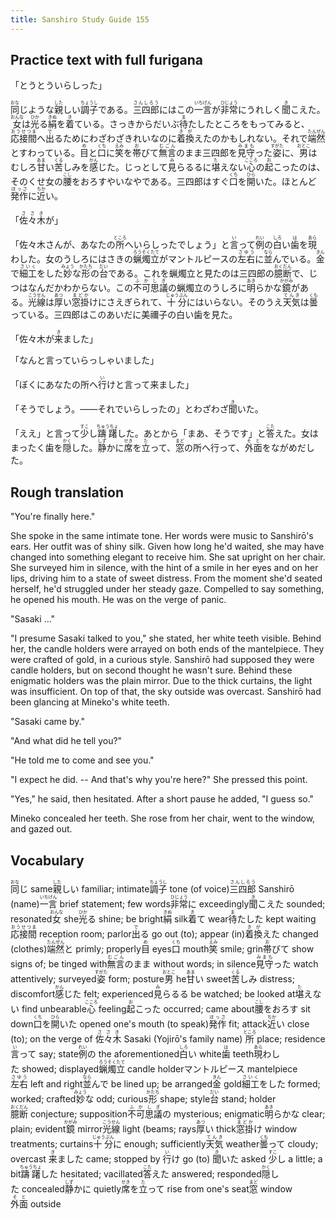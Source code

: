 ```yaml
---
title: Sanshiro Study Guide 155
---
```


## Practice text with full furigana

「とうとういらしった」

<p>
<ruby><rb>同</rb><rt>おな</rt></ruby>じような<ruby><rb>親</rb><rt>した</rt></ruby>しい<ruby><rb>調子</rb><rt>ちょうし</rt></ruby>である。<ruby><rb>三四郎</rb><rt>さんしろう</rt></ruby>にはこの<ruby><rb>一言</rb><rt>いちげん</rt></ruby>が<ruby><rb>非常</rb><rt>ひじょう</rt></ruby>にうれしく<ruby><rb>聞</rb><rt>き</rt></ruby>こえた。<ruby><rb>女</rb><rt>おんな</rt></ruby>は<ruby><rb>光</rb><rt>ひか</rt></ruby>る<ruby><rb>絹</rb><rt>きぬ</rt></ruby>を<ruby><rb>着</rb><rt>き</rt></ruby>ている。さっきからだいぶ<ruby><rb>待</rb><rt>ま</rt></ruby>たしたところをもってみると、<ruby><rb>応接間</rb><rt>おうせつま</rt></ruby>へ<ruby><rb>出</rb><rt>で</rt></ruby>るためにわざわざきれいなのに<ruby><rb>着換</rb><rt>きが</rt></ruby>えたのかもしれない。それで<ruby><rb>端然</rb><rt>たんぜん</rt></ruby>とすわっている。<ruby><rb>目</rb><rt>め</rt></ruby>と<ruby><rb>口</rb><rt>くち</rt></ruby>に<ruby><rb>笑</rb><rt>えみ</rt></ruby>を<ruby><rb>帯</rb><rt>お</rt></ruby>びて<ruby><rb>無言</rb><rt>むごん</rt></ruby>のまま三四郎を<ruby><rb>見守</rb><rt>みまも</rt></ruby>った<ruby><rb>姿</rb><rt>すがた</rt></ruby>に、<ruby><rb>男</rb><rt>おとこ</rt></ruby>はむしろ<ruby><rb>甘</rb><rt>あま</rt></ruby>い<ruby><rb>苦</rb><rt>くる</rt></ruby>しみを<ruby><rb>感</rb><rt>かん</rt></ruby>じた。じっとして<ruby><rb>見</rb><rt>み</rt></ruby>らるるに<ruby><rb>堪</rb><rt>た</rt></ruby>えない<ruby><rb>心</rb><rt>こころ</rt></ruby>の<ruby><rb>起</rb><rt>お</rt></ruby>こったのは、そのくせ女の<ruby><rb>腰</rb><rt>こし</rt></ruby>をおろすやいなやである。三四郎はすぐ<ruby><rb>口</rb><rt>くち</rt></ruby>を<ruby><rb>開</rb><rt>ひら</rt></ruby>いた。ほとんど<ruby><rb>発作</rb><rt>ほっさ</rt></ruby>に<ruby><rb>近</rb><rt>ちか</rt></ruby>い。
</p>

<p>
「<ruby><rb>佐々木</rb><rt>ささき</rt></ruby>が」
</p>

<p>
「佐々木さんが、あなたの<ruby><rb>所</rb><rt>ところ</rt></ruby>へいらしったでしょう」と<ruby><rb>言</rb><rt>い</rt></ruby>って<ruby><rb>例</rb><rt>れい</rt></ruby>の<ruby><rb>白</rb><rt>しろ</rt></ruby>い<ruby><rb>歯</rb><rt>は</rt></ruby>を<ruby><rb>現</rb><rt>あら</rt></ruby>わした。女のうしろにはさきの<ruby><rb>蝋燭立</rb><rt>ろうそくたて</rt></ruby>がマントルピースの<ruby><rb>左右</rb><rt>さゆう</rt></ruby>に<ruby><rb>並</rb><rt>なら</rt></ruby>んでいる。<ruby><rb>金</rb><rt>きん</rt></ruby>で<ruby><rb>細工</rb><rt>さいく</rt></ruby>をした<ruby><rb>妙</rb><rt>みょう</rt></ruby>な<ruby><rb>形</rb><rt>かたち</rt></ruby>の<ruby><rb>台</rb><rt>だい</rt></ruby>である。これを蝋燭立と見たのは三四郎の<ruby><rb>臆断</rb><rt>おくだん</rt></ruby>で、じつはなんだかわからない。この<ruby><rb>不可思議</rb><rt>ふかしぎ</rt></ruby>の蝋燭立のうしろに<ruby><rb>明</rb><rt>あき</rt></ruby>らかな<ruby><rb>鏡</rb><rt>かがみ</rt></ruby>がある。<ruby><rb>光線</rb><rt>こうせん</rt></ruby>は<ruby><rb>厚</rb><rt>あつ</rt></ruby>い<ruby><rb>窓掛</rb><rt>まどか</rt></ruby>けにさえぎられて、<ruby><rb>十分</rb><rt>じゅうぶん</rt></ruby>にはいらない。そのうえ<ruby><rb>天気</rb><rt>てんき</rt></ruby>は<ruby><rb>曇</rb><rt>くも</rt></ruby>っている。三四郎はこのあいだに美禰子の白い歯を見た。
</p>

<p>
「佐々木が<ruby><rb>来</rb><rt>き</rt></ruby>ました」
</p>

「なんと言っていらっしゃいました」

<p>
「ぼくにあなたの所へ<ruby><rb>行</rb><rt>い</rt></ruby>けと言って来ました」
</p>

<p>
「そうでしょう。――それでいらしったの」とわざわざ<ruby><rb>聞</rb><rt>き</rt></ruby>いた。
</p>

<p>
「ええ」と言って<ruby><rb>少</rb><rt>すこ</rt></ruby>し<ruby><rb>躊躇</rb><rt>ちゅうちょ</rt></ruby>した。あとから「まあ、そうです」と<ruby><rb>答</rb><rt>こた</rt></ruby>えた。女はまったく歯を<ruby><rb>隠</rb><rt>かく</rt></ruby>した。<ruby><rb>静</rb><rt>しず</rt></ruby>かに<ruby><rb>席</rb><rt>せき</rt></ruby>を<ruby><rb>立</rb><rt>た</rt></ruby>って、<ruby><rb>窓</rb><rt>まど</rt></ruby>の所へ行って、<ruby><rb>外面</rb><rt>そと</rt></ruby>をながめだした。
</p>


## Rough translation

"You're finally here."

She spoke in the same intimate tone. Her words were music to Sanshirō's ears. Her outfit was of shiny silk. Given how long he'd waited, she may have changed into something elegant to receive him. She sat upright on her chair. She surveyed him in silence, with the hint of a smile in her eyes and on her lips, driving him to a state of sweet distress. From the moment she'd seated herself, he'd struggled under her steady gaze. Compelled to say something, he opened his mouth. He was on the verge of panic.

"Sasaki ..."

"I presume Sasaki talked to you," she stated, her white teeth visible. Behind her, the candle holders were arrayed on both ends of the mantelpiece. They were crafted of gold, in a curious style. Sanshirō had supposed they were candle holders, but on second thought he wasn't sure. Behind these enigmatic holders was the plain mirror. Due to the thick curtains, the light was insufficient. On top of that, the sky outside was overcast. Sanshirō had been glancing at Mineko's white teeth.

"Sasaki came by."

"And what did he tell you?"

"He told me to come and see you."

"I expect he did. -- And that's why you're here?" She pressed this point.

"Yes," he said, then hesitated. After a short pause he added, "I guess so."

Mineko concealed her teeth. She rose from her chair, went to the window, and gazed out.                 


## Vocabulary

<p>
<span class="vocabstudy"><ruby><rb>同</rb><rt>おな</rt></ruby>じ&nbsp;same</span><span class="vocabstudy"><ruby><rb>親</rb><rt>した</rt></ruby>しい&nbsp;familiar; intimate</span><span class="vocabstudy"><ruby><rb>調子</rb><rt>ちょうし</rt></ruby>&nbsp;tone (of voice)</span><span class="vocabstudy"><ruby><rb>三四郎</rb><rt>さんしろう</rt></ruby>&nbsp;Sanshirō (name)</span><span class="vocabstudy"><ruby><rb>一言</rb><rt>いちげん</rt></ruby>&nbsp;brief statement; few words</span><span class="vocabstudy"><ruby><rb>非常</rb><rt>ひじょう</rt></ruby>に&nbsp;exceedingly</span><span class="vocabstudy"><ruby><rb>聞</rb><rt>き</rt></ruby>こえた&nbsp;sounded; resonated</span><span class="vocabstudy"><ruby><rb>女</rb><rt>おんな</rt></ruby>&nbsp;she</span><span class="vocabstudy"><ruby><rb>光</rb><rt>ひか</rt></ruby>る&nbsp;shine; be bright</span><span class="vocabstudy"><ruby><rb>絹</rb><rt>きぬ</rt></ruby>&nbsp;silk</span><span class="vocabstudy"><ruby><rb>着</rb><rt>き</rt></ruby>て&nbsp;wear</span><span class="vocabstudy"><ruby><rb>待</rb><rt>ま</rt></ruby>たした&nbsp;kept waiting</span><span class="vocabstudy"><ruby><rb>応接間</rb><rt>おうせつま</rt></ruby>&nbsp;reception room; parlor</span><span class="vocabstudy"><ruby><rb>出</rb><rt>で</rt></ruby>る&nbsp;go out (to); appear (in)</span><span class="vocabstudy"><ruby><rb>着換</rb><rt>きが</rt></ruby>えた&nbsp;changed (clothes)</span><span class="vocabstudy"><ruby><rb>端然</rb><rt>たんぜん</rt></ruby>と&nbsp;primly; properly</span><span class="vocabstudy"><ruby><rb>目</rb><rt>め</rt></ruby>&nbsp;eyes</span><span class="vocabstudy"><ruby><rb>口</rb><rt>くち</rt></ruby>&nbsp;mouth</span><span class="vocabstudy"><ruby><rb>笑</rb><rt>えみ</rt></ruby>&nbsp;smile; grin</span><span class="vocabstudy"><ruby><rb>帯</rb><rt>お</rt></ruby>びて&nbsp;show signs of; be tinged with</span><span class="vocabstudy"><ruby><rb>無言</rb><rt>むごん</rt></ruby>のまま&nbsp;without words; in silence</span><span class="vocabstudy"><ruby><rb>見守</rb><rt>みまも</rt></ruby>った&nbsp;watch attentively; surveyed</span><span class="vocabstudy"><ruby><rb>姿</rb><rt>すがた</rt></ruby>&nbsp;form; posture</span><span class="vocabstudy"><ruby><rb>男</rb><rt>おとこ</rt></ruby>&nbsp;he</span><span class="vocabstudy"><ruby><rb>甘</rb><rt>あま</rt></ruby>い&nbsp;sweet</span><span class="vocabstudy"><ruby><rb>苦</rb><rt>くる</rt></ruby>しみ&nbsp;distress; discomfort</span><span class="vocabstudy"><ruby><rb>感</rb><rt>かん</rt></ruby>じた&nbsp;felt; experienced</span><span class="vocabstudy"><ruby><rb>見</rb><rt>み</rt></ruby>らるる&nbsp;be watched; be looked at</span><span class="vocabstudy"><ruby><rb>堪</rb><rt>た</rt></ruby>えない&nbsp;find unbearable</span><span class="vocabstudy"><ruby><rb>心</rb><rt>こころ</rt></ruby>&nbsp;feeling</span><span class="vocabstudy"><ruby><rb>起</rb><rt>お</rt></ruby>こった&nbsp;occurred; came about</span><span class="vocabstudy"><ruby><rb>腰</rb><rt>こし</rt></ruby>をおろす&nbsp;sit down</span><span class="vocabstudy"><ruby><rb>口</rb><rt>くち</rt></ruby>を<ruby><rb>開</rb><rt>ひら</rt></ruby>いた&nbsp;opened one's mouth (to speak)</span><span class="vocabstudy"><ruby><rb>発作</rb><rt>ほっさ</rt></ruby>&nbsp;fit; attack</span><span class="vocabstudy"><ruby><rb>近</rb><rt>ちか</rt></ruby>い&nbsp;close (to); on the verge of</span>
<span class="vocabstudy"><ruby><rb>佐々木</rb><rt>ささき</rt></ruby>&nbsp;Sasaki (Yojirō's family name)</span>
<span class="vocabstudy"><ruby><rb>所</rb><rt>ところ</rt></ruby>&nbsp;place; residence</span><span class="vocabstudy"><ruby><rb>言</rb><rt>い</rt></ruby>って&nbsp;say; state</span><span class="vocabstudy"><ruby><rb>例</rb><rt>れい</rt></ruby>の&nbsp;the aforementioned</span><span class="vocabstudy"><ruby><rb>白</rb><rt>しろ</rt></ruby>い&nbsp;white</span><span class="vocabstudy"><ruby><rb>歯</rb><rt>は</rt></ruby>&nbsp;teeth</span><span class="vocabstudy"><ruby><rb>現</rb><rt>あら</rt></ruby>わした&nbsp;showed; displayed</span><span class="vocabstudy"><ruby><rb>蝋燭立</rb><rt>ろうそくたて</rt></ruby>&nbsp;candle holder</span><span class="vocabstudy">マントルピース&nbsp;mantelpiece</span><span class="vocabstudy"><ruby><rb>左右</rb><rt>さゆう</rt></ruby>&nbsp;left and right</span><span class="vocabstudy"><ruby><rb>並</rb><rt>なら</rt></ruby>んで&nbsp;be lined up; be arranged</span><span class="vocabstudy"><ruby><rb>金</rb><rt>きん</rt></ruby>&nbsp;gold</span><span class="vocabstudy"><ruby><rb>細工</rb><rt>さいく</rt></ruby>をした&nbsp;formed; worked; crafted</span><span class="vocabstudy"><ruby><rb>妙</rb><rt>みょう</rt></ruby>な&nbsp;odd; curious</span><span class="vocabstudy"><ruby><rb>形</rb><rt>かたち</rt></ruby>&nbsp;shape; style</span><span class="vocabstudy"><ruby><rb>台</rb><rt>だい</rt></ruby>&nbsp;stand; holder</span><span class="vocabstudy"><ruby><rb>臆断</rb><rt>おくだん</rt></ruby>&nbsp;conjecture; supposition</span><span class="vocabstudy"><ruby><rb>不可思議</rb><rt>ふかしぎ</rt></ruby>の&nbsp;mysterious; enigmatic</span><span class="vocabstudy"><ruby><rb>明</rb><rt>あき</rt></ruby>らかな&nbsp;clear; plain; evident</span><span class="vocabstudy"><ruby><rb>鏡</rb><rt>かがみ</rt></ruby>&nbsp;mirror</span><span class="vocabstudy"><ruby><rb>光線</rb><rt>こうせん</rt></ruby>&nbsp;light (beams; rays</span><span class="vocabstudy"><ruby><rb>厚</rb><rt>あつ</rt></ruby>い&nbsp;thick</span><span class="vocabstudy"><ruby><rb>窓掛</rb><rt>まどか</rt></ruby>け&nbsp;window treatments; curtains</span><span class="vocabstudy"><ruby><rb>十分</rb><rt>じゅうぶん</rt></ruby>に&nbsp;enough; sufficiently</span><span class="vocabstudy"><ruby><rb>天気</rb><rt>てんき</rt></ruby>&nbsp;weather</span><span class="vocabstudy"><ruby><rb>曇</rb><rt>くも</rt></ruby>って&nbsp;cloudy; overcast</span>
<span class="vocabstudy"><ruby><rb>来</rb><rt>き</rt></ruby>ました&nbsp;came; stopped by</span>
<span class="vocabstudy"><ruby><rb>行</rb><rt>い</rt></ruby>け&nbsp;go (to)</span>
<span class="vocabstudy"><ruby><rb>聞</rb><rt>き</rt></ruby>いた&nbsp;asked</span>
<span class="vocabstudy"><ruby><rb>少</rb><rt>すこ</rt></ruby>し&nbsp;a little; a bit</span><span class="vocabstudy"><ruby><rb>躊躇</rb><rt>ちゅうちょ</rt></ruby>した&nbsp;hesitated; vacillated</span><span class="vocabstudy"><ruby><rb>答</rb><rt>こた</rt></ruby>えた&nbsp;answered; responded</span><span class="vocabstudy"><ruby><rb>隠</rb><rt>かく</rt></ruby>した&nbsp;concealed</span><span class="vocabstudy"><ruby><rb>静</rb><rt>しず</rt></ruby>かに&nbsp;quietly</span><span class="vocabstudy"><ruby><rb>席</rb><rt>せき</rt></ruby>を<ruby><rb>立</rb><rt>た</rt></ruby>って&nbsp;rise from one's seat</span><span class="vocabstudy"><ruby><rb>窓</rb><rt>まど</rt></ruby>&nbsp;window</span><span class="vocabstudy"><ruby><rb>外面</rb><rt>そと</rt></ruby>&nbsp;outside</span>
</p>
